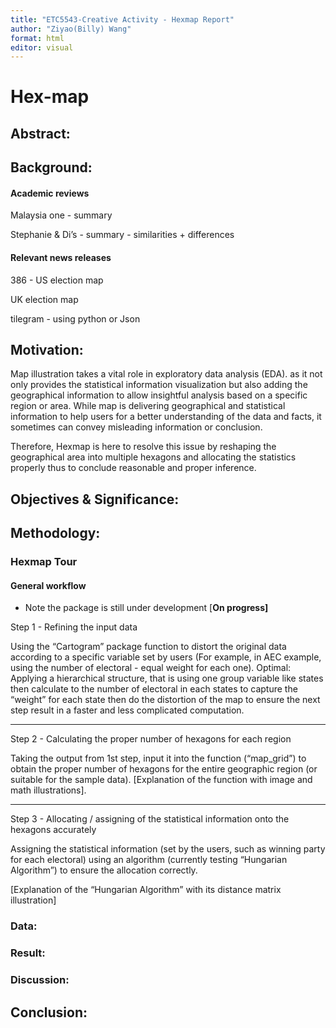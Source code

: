 ```yaml
---
title: "ETC5543-Creative Activity - Hexmap Report"
author: "Ziyao(Billy) Wang"
format: html
editor: visual
---
```


# Hex-map

## Abstract:

## Background:

#### Academic reviews

Malaysia one - summary

Stephanie & Di's - summary - similarities + differences

#### Relevant news releases

386 - US election map

UK election map

tilegram - using python or Json

## Motivation:

Map illustration takes a vital role in exploratory data analysis (EDA). as it not only provides the statistical information visualization but also adding the geographical information to allow insightful analysis based on a specific region or area. While map is delivering geographical and statistical information to help users for a better understanding of the data and facts, it sometimes can convey misleading information or conclusion.

Therefore, Hexmap is here to resolve this issue by reshaping the geographical area into multiple hexagons and allocating the statistics properly thus to conclude reasonable and proper inference.

## Objectives & Significance:

## Methodology:

### Hexmap Tour

#### General workflow

-   Note the package is still under development \[**On progress\]**

Step 1 - Refining the input data

Using the "Cartogram" package function to distort the original data according to a specific variable set by users (For example, in AEC example, using the number of electoral - equal weight for each one). Optimal: Applying a hierarchical structure, that is using one group variable like states then calculate to the number of electoral in each states to capture the "weight" for each state then do the distortion of the map to ensure the next step result in a faster and less complicated computation.

------------------------------------------------------------------------

Step 2 - Calculating the proper number of hexagons for each region

Taking the output from 1st step, input it into the function ("map_grid") to obtain the proper number of hexagons for the entire geographic region (or suitable for the sample data). \[Explanation of the function with image and math illustrations\].

------------------------------------------------------------------------

Step 3 - Allocating / assigning of the statistical information onto the hexagons accurately

Assigning the statistical information (set by the users, such as winning party for each electoral) using an algorithm (currently testing "Hungarian Algorithm") to ensure the allocation correctly.

\[Explanation of the "Hungarian Algorithm" with its distance matrix illustration\]

### Data:

### Result:

### Discussion:

## Conclusion:

